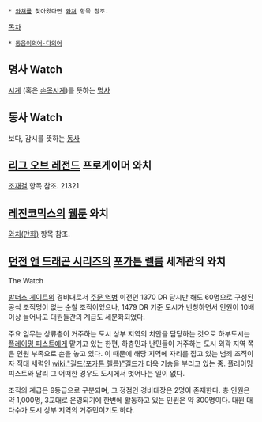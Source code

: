  * [[와쳐]]를 찾아왔다면 [[와쳐]] 항목 참조.

[[목차]]

 * [[동음이의어·다의어]]

== 명사 Watch ==
[[시계]] (혹은 [[손목시계]])를 뜻하는 [[명사]]

== 동사 Watch ==
보다, 감시를 뜻하는 [[동사]]

== [[리그 오브 레전드]] 프로게이머 와치 ==
[[조재걸]] 항목 참조.
21321
== [[레진코믹스]]의 [[웹툰]] 와치 ==
[[와치(만화)]] 항목 참조.

== [[던전 앤 드래곤 시리즈]]의 [[포가튼 렐름]] 세계관의 와치 ==
The Watch

[[발더스 게이트]]의 경비대로서 [[주문 역병]] 이전인 1370 DR 당시만 해도 60명으로 구성된 공식 조직명이 없는 순찰 조직이었으나, 1479 DR 기준 도시가 번창하면서 인원이 10배 이상 늘어나고 대원들간의 계급도 세분화되었다.

주요 임무는 상류층이 거주하는 도시 상부 지역의 치안을 담당하는 것으로 하부도시는 [[플레이밍 피스트]]에게 맡기고 있는 한편, 하층민과 난민들이 거주하는 도시 외곽 지역 쪽은 인원 부족으로 손을 놓고 있다. 이 때문에 해당 지역에 자리를 잡고 있는 범죄 조직이자 적대 세력인 [[wiki:"길드(포가튼 렐름)"길드]]가 더욱 기승을 부리고 있는 중. 플레이밍 피스트와 달리 그 어떠한 경우도 도시에서 벗어나는 일이 없다. 

조직의 계급은 9등급으로 구분되며, 그 정점인 경비대장은 2명이 존재한다. 총 인원은 약 1,000명, 3교대로 운영되기에 한번에 활동하고 있는 인원은 약 300명이다. 대원 대다수가 도시 상부 지역의 거주민이기도 하다. 
